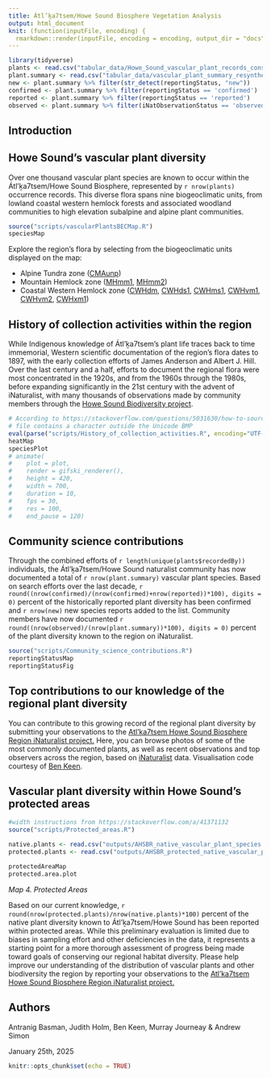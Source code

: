 ```yaml
---
title: Átl’ḵa7tsem/Howe Sound Biosphere Vegetation Analysis
output: html_document
knit: (function(inputFile, encoding) {
  rmarkdown::render(inputFile, encoding = encoding, output_dir = "docs") })
---
```


```r
library(tidyverse)
plants <- read.csv("tabular_data/Howe_Sound_vascular_plant_records_consolidated.csv")
plant.summary <- read.csv("tabular_data/vascular_plant_summary_resynthesized_2023-03-05.csv")
new <- plant.summary %>% filter(str_detect(reportingStatus, "new")) 
confirmed <- plant.summary %>% filter(reportingStatus == 'confirmed') 
reported <- plant.summary %>% filter(reportingStatus == 'reported') 
observed <- plant.summary %>% filter(iNatObservationStatus == 'observed') 
```

## Introduction

## Howe Sound's vascular plant diversity

Over one thousand vascular plant species are known to occur within the Átl’ḵa7tsem/Howe Sound Biosphere, represented by `r nrow(plants)` occurrence records. This diverse flora spans nine biogeoclimatic units, from lowland coastal western hemlock forests and associated woodland communities to high elevation subalpine and alpine plant communities.

```r
source("scripts/vascularPlantsBECMap.R")
speciesMap
```

Explore the region's flora by selecting from the biogeoclimatic units displayed on the map:

* Alpine Tundra zone ([CMAunp](#region:CMAunp))
* Mountain Hemlock zone ([MHmm1](#region:MHmm1), [MHmm2](#region:MHmm2))
* Coastal Western Hemlock zone ([CWHdm](#region:CWHdm), [CWHds1](#region:CWHds1), [CWHms1](#region:CWHms1), [CWHvm1](#region:CWHvm1), [CWHvm2](#region:CWHvm2), [CWHxm1](#region:CWHxm1))

## History of collection activities within the region

While Indigenous knowledge of Átl’ḵa7tsem's plant life traces back to time immemorial, Western scientific documentation of the region's flora dates to 1897, with the early collection efforts of James Anderson and Albert J. Hill. Over the last century and a half, efforts to document the regional flora were most concentrated in the 1920s, and from the 1960s through the 1980s, before expanding significantly in the 21st century with the advent of iNaturalist, with many thousands of observations made by community members through the <a href = "https://www.squamishenvironment.ca/projects/biodiversity-squamish/">Howe Sound Biodiversity project</a>.

```r
# According to https://stackoverflow.com/questions/5031630/how-to-source-r-file-saved-using-utf-8-encoding this strange strategy is now necessary since the 
# file contains a character outside the Unicode BMP
eval(parse("scripts/History_of_collection_activities.R", encoding="UTF-8"))
heatMap
speciesPlot
# animate(
#    plot = plot,
#    render = gifski_renderer(),
#    height = 420,
#    width = 700, 
#    duration = 10,
#    fps = 30,
#    res = 100,
#    end_pause = 120)
```

## Community science contributions

Through the combined efforts of `r length(unique(plants$recordedBy))` individuals, the Átl’ḵa7tsem/Howe Sound naturalist community has now documented a total of `r nrow(plant.summary)` vascular plant species. Based on search efforts over the last decade, `r round((nrow(confirmed)/(nrow(confirmed)+nrow(reported))*100), digits = 0)` percent of the historically reported plant diversity has been confirmed and `r nrow(new)` new species reports added to the list. Community members have now documented `r round((nrow(observed)/(nrow(plant.summary))*100), digits = 0)` percent of the plant diversity known to the region on iNaturalist.

```r
source("scripts/Community_science_contributions.R")
reportingStatusMap
reportingStatusFig
```

## Top contributions to our knowledge of the regional plant diversity

You can contribute to this growing record of the regional plant diversity by submitting your observations to the [Atl'ka7tsem Howe Sound Biosphere Region iNaturalist project.](https://www.inaturalist.org/projects/atl-ka7tsem-howe-sound-biosphere-region) Here, you can browse photos of some of the most commonly documented plants, as well as recent observations and top observers across the region, based on [iNaturalist](http://inaturalist.org/) data. Visualisation code courtesy of [Ben Keen](https://github.com/benkeen).

<span class="mxcw-nonLeafletPane mxcw-paneName-TopContributions html-widget leaflet"></span>

## Vascular plant diversity within Howe Sound's protected areas

```r
#width instructions from https://stackoverflow.com/a/41371132
source("scripts/Protected_areas.R")

native.plants <- read.csv("outputs/AHSBR_native_vascular_plant_species.csv")
protected.plants <- read.csv("outputs/AHSBR_protected_native_vascular_plant_species.csv")

protectedAreaMap
protected.area.plot 
```

<div class="data-pane">
*Map 4. Protected Areas*
</div>

Based on our current knowledge, `r round(nrow(protected.plants)/nrow(native.plants)*100)` percent of the native plant diversity known to Átl’ḵa7tsem/Howe Sound has been reported within protected areas. While this preliminary evaluation is limited due to biases in sampling effort and other deficiencies in the data, it represents a starting point for a more thorough assessment of progress being made toward goals of conserving our regional habitat diversity. Please help improve our understanding of the distribution of vascular plants and other biodiversity the region by reporting your observations to the [Atl'ka7tsem Howe Sound Biosphere Region iNaturalist project.](https://www.inaturalist.org/projects/atl-ka7tsem-howe-sound-biosphere-region)

## Authors

Antranig Basman, Judith Holm, Ben Keen, Murray Journeay & Andrew Simon

January 25th, 2025

```r
knitr::opts_chunk$set(echo = TRUE)
```
